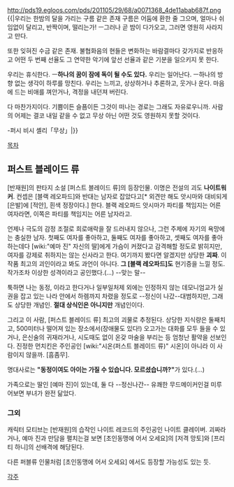 http://pds19.egloos.com/pds/201105/29/68/a0071368_4de11abab687f.png
{{|우리는 한밤의 달을 가리는 구름 같은 존재
구름은 어둠에 환한 줄 그으며, 얼마나 쉬임없이
달리고, 반짝이며, 떨리는가! ㅡ그러나 곧
밤이 다가오고, 그러면 영원히 사라지고 만다.

또한 잊혀진 수금 같은 존재. 불협화음의 현들은
변화하는 바람결마다 갖가지로 반응하고
어떤 두 번째 선율도 그 연약한 악기에
앞선 선율과 같은 기분을 일으키지 못 한다.

우리는 휴식한다. ㅡ'''하나의 꿈이 잠에 독이 될 수도 있다.'''
우리는 일어난다. ㅡ하나의 방향 없는 생각이 하루를 망친다.
우리는 느끼고, 상상하거나 추론하고, 웃거나 운다.
마음에 드는 비애를 껴안거나, 격정을 내던져 버린다.

다 마찬가지이다. 기쁨이든 슬픔이든
그것이 떠나는 경로는 그래도 자유로우니까.
사람의 어제는 결코 내일 같을 수 없고
무상 아닌 어떤 것도 영원하지 못할 것이다.

-퍼시 비시 셸리「무상」|}}

[[목차]]
== 퍼스트 블레이드 류 ==
[반재원]의 판타지 소설 [퍼스트 블레이드 류]의 등장인물. 이명은 전설의 괴도 '''나이트워커'''. 컨셉은 [블랙 레오파드]와 반대는 남자로 잡았다고[* 외견만 해도 앗시마와 대비되게 [은발]에 [적안], 흰색 정장이다.] 한다. 블랙 레오파드 앗시마가 파티를 책임지는 어른 여자라면, 이쪽은 파티를 책임지는 어른 남자라고.

언제나 극도의 감정 조절로 희로애락을 잘 드러내지 않으나, 그런 주제에 자기의 욕망에는 충실한 남자. 첫째도 여자를 좋아하고, 둘째도 여자를 좋아하고, 셋째도 여자를 좋아하는데다 [wiki:"예마 진" 자신의 딸]에게 가슴이 커졌다고 감격해할 정도로 밝히지만, 여자를 강제로 취하지는 않는 신사라고 한다. 여기까지 봤다면 알겠지만 상당한 '''괴짜'''. 이 작품 최고의 괴인이라고 봐도 과언이 아니다. '''그 [블랙 레오파드]도''' 현기증을 느낄 정도. 작가조차 이상한 성격이라고 공인했다.(…) --맞는 말--

툭하면 나는 동정, 이라고 한다거나 일부일처제 외에는 인정하지 않는 데모니엄교가 실권을 잡고 있는 나라 안에서 하렘까지 차렸을 정도로 --정신이 나갔--대범하지만, 그래도 상당한 개념인. '''절대 상식인은 아니지만''' 개념인이다.

그리고 이 사람, [퍼스트 블레이드 류] 최고의 괴물로 추정된다. 상당한 지식량은 둘째치고, 500미터나 떨어져 있는 장소에서(장애물도 있다!) 오고가는 대화를 모두 들을 수 있거나, 은신술의 귀재라거나, 시도때도 없이 온갖 마술을 부리는 등 엄청난 활약을 선보인다. 진정한 먼치킨은 주인공인 [wiki:"시온(퍼스트 블레이드 류)" 시온]이 아니라 이 사람이지 않을까. [흠좀무].

명대사로는 '''"동정이여도 아이는 가질 수 있습니다. 모르셨습니까?"'''가 있다.(…)

가족으로는 딸인 [예마 진]이 있는데, 둘 다 --정신나간-- 유쾌한 무드메이커인걸 미루어보면 부녀가 완전 닮았다. 

=== 그외 ===
캐릭터 모티브는 [반재원]의 습작인 나이트 레코드의 주인공인 나이트 클레이버. 괴짜라거나, 예마 진과 만담을 펼치는걸 보면 [초인동맹에 어서 오세요]의 [저격 망토]와 [프리티 하니]의 선배격에 해당된다.

다른 퍼블류 인물처럼 [초인동맹에 어서 오세요] 에서도 등장할 가능성도 있는 듯.

[[각주]]
